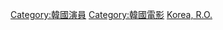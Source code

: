 {{Catnav|頁面分類|地理|国家|亚洲国家|大韓民國|韓國人|各職業南韓人}}
{{Catnav|頁面分類|人物|職業|按职业分类的各国人物|各職業南韓人}}
{{Catnav|頁面分類|人物|各國人物|韓國人|各職業南韓人}}
{{Catnav|頁面分類|人物|各職業人物|演员|各國演員}}
{{Catnav|頁面分類|娱乐|表演藝術|各國演員}}
{{Commonscat|Film actors from South Korea}}

[[Category:韓國演員|Category:韓國演員]]
[[Category:韓國電影|Category:韓國電影]]
[[Category:各國電影演員|Korea, R.O.]]